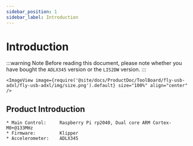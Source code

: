 ```yaml
---
sidebar_position: 1
sidebar_label: Introduction
---
```





# Introduction

:::warning Note
Before reading this document, please note whether you have bought the `ADLX345` version or the `LIS2DW` version.
:::

    <ImageView image={require('@site/docs/ProductDoc/ToolBoard/fly-usb-adxl/fly-usb-adxl/img/size.png').default} size="100%" align="center" />

## Product Introduction

    * Main Control:     Raspberry Pi rp2040, Dual core ARM Cortex-M0+@133MHz
    * Firmware:         Klipper
    * Accelerometer:    ADLX345